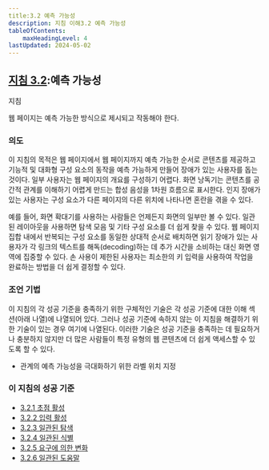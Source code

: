 ```yaml
---
title:3.2 예측 가능성
description: 지침 이해3.2 예측 가능성
tableOfContents:
    maxHeadingLevel: 4
lastUpdated: 2024-05-02
---
```



## [지침 3.2](https://w3.org/TR/WCAG22#predictable):예측 가능성

지침

웹 페이지는 예측 가능한 방식으로 제시되고 작동해야 한다.

### 의도

이 지침의 목적은 웹 페이지에서 웹 페이지까지 예측 가능한 순서로 콘텐츠를 제공하고 기능적 및 대화형 구성 요소의 동작을 예측 가능하게 만들어 장애가 있는 사용자를 돕는 것이다. 일부 사용자는 웹 페이지의 개요를 구성하기 어렵다. 화면 낭독기는 콘텐츠를 공간적 관계를 이해하기 어렵게 만드는 합성 음성을 1차원 흐름으로 표시한다. 인지 장애가 있는 사용자는 구성 요소가 다른 페이지의 다른 위치에 나타나면 혼란을 겪을 수 있다.

예를 들어, 화면 확대기를 사용하는 사람들은 언제든지 화면의 일부만 볼 수 있다. 일관된 레이아웃을 사용하면 탐색 모음 및 기타 구성 요소를 더 쉽게 찾을 수 있다. 웹 페이지 집합 내에서 반복되는 구성 요소를 동일한 상대적 순서로 배치하면 읽기 장애가 있는 사용자가 각 링크의 텍스트를 해독(decoding)하는 데 추가 시간을 소비하는 대신 화면 영역에 집중할 수 있다. 손 사용이 제한된 사용자는 최소한의 키 입력을 사용하여 작업을 완료하는 방법을 더 쉽게 결정할 수 있다.

### 조언 기법

이 지침의 각 성공 기준을 충족하기 위한 구체적인 기술은 각 성공 기준에 대한 이해 섹션(아래 나열)에 나열되어 있다. 그러나 성공 기준에 속하지 않는 이 지침을 해결하기 위한 기술이 있는 경우 여기에 나열된다. 이러한 기술은 성공 기준을 충족하는 데 필요하거나 충분하지 않지만 더 많은 사람들이 특정 유형의 웹 콘텐츠에 더 쉽게 액세스할 수 있도록 할 수 있다.

*   관계의 예측 가능성을 극대화하기 위한 라벨 위치 지정

### 이 지침의 성공 기준

*   [3.2.1 초점 활성](on-focus)
*   [3.2.2 입력 활성](on-input)
*   [3.2.3 일관된 탐색](consistent-navigation)
*   [3.2.4 일관된 식별](consistent-identification)
*   [3.2.5 요구에 의한 변화](change-on-request)
*   [3.2.6 일관된 도움말](consistent-help)

